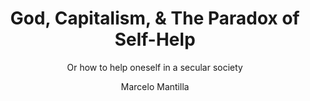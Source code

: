 ---
title: God, Capitalism, & The Paradox of Self-Help
subtitle: Or how to help oneself in a secular society
summary: A reflection on the relationship between capitalism, religion, and spirituality, and how they influence our understanding of self-help.
author: Marcelo Mantilla
duration: 10
created: '2024-06-28'
updated: '2024-06-28'
tags: ['capitalism', 'god', 'religion', 'spirituality']
---